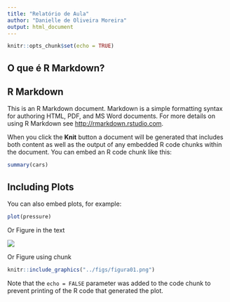 ```yaml
---
title: "Relatório de Aula"
author: "Danielle de Oliveira Moreira"
output: html_document
---
```


```r
knitr::opts_chunk$set(echo = TRUE)
```
## O que é R Markdown?


## R Markdown

This is an R Markdown document. Markdown is a simple formatting syntax for authoring HTML, PDF, and MS Word documents. For more details on using R Markdown see <http://rmarkdown.rstudio.com>. 

When you click the **Knit** button a document will be generated that includes both content as well as the output of any embedded R code chunks within the document. You can embed an R code chunk like this:

```r
summary(cars)
```

## Including Plots

You can also embed plots, for example:

```r
plot(pressure)
```

Or Figure in the text

![](../figs/figura01.png)

Or Figure using chunk

```r
knitr::include_graphics("../figs/figura01.png")
```

Note that the `echo = FALSE` parameter was added to the code chunk to prevent printing of the R code that generated the plot.
